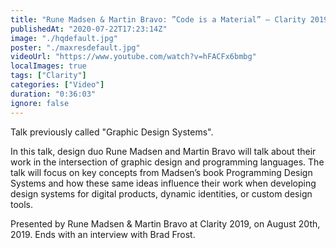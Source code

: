 ```yaml
---
title: "Rune Madsen & Martin Bravo: ”Code is a Material” — Clarity 2019"
publishedAt: "2020-07-22T17:23:14Z"
image: "./hqdefault.jpg"
poster: "./maxresdefault.jpg"
videoUrl: "https://www.youtube.com/watch?v=hFACFx6bmbg"
localImages: true
tags: ["Clarity"]
categories: ["Video"]
duration: "0:36:03"
ignore: false
---
```


Talk previously called "Graphic Design Systems".

In this talk, design duo Rune Madsen and Martin Bravo will talk about their work in the intersection of graphic design and programming languages. The talk will focus on key concepts from Madsen’s book Programming Design Systems and how these same ideas influence their work when developing design systems for digital products, dynamic identities, or custom design tools.

Presented by Rune Madsen & Martin Bravo at Clarity 2019, on August 20th, 2019. Ends with an interview with Brad Frost.
